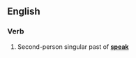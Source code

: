 ==English==

===Verb===
{{head|en|verb form}}

# {{context|archaic|lang=en}} Second-person singular past of '''[[speak]]'''